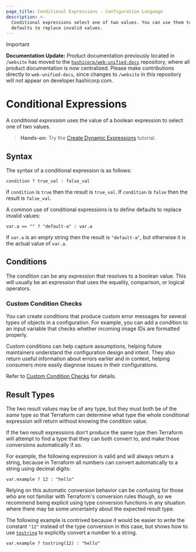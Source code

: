 ```yaml
---
page_title: Conditional Expressions - Configuration Language
description: >-
  Conditional expressions select one of two values. You can use them to define
  defaults to replace invalid values.
---
```


> [!IMPORTANT]  
> **Documentation Update:** Product documentation previously located in `/website` has moved to the [`hashicorp/web-unified-docs`](https://github.com/hashicorp/web-unified-docs) repository, where all product documentation is now centralized. Please make contributions directly to `web-unified-docs`, since changes to `/website` in this repository will not appear on developer.hashicorp.com.

# Conditional Expressions

A _conditional expression_ uses the value of a boolean expression to select one of
two values.

> **Hands-on:** Try the [Create Dynamic Expressions](/terraform/tutorials/configuration-language/expressions?utm_source=WEBSITE&utm_medium=WEB_IO&utm_offer=ARTICLE_PAGE&utm_content=DOCS) tutorial.

## Syntax

The syntax of a conditional expression is as follows:

```hcl
condition ? true_val : false_val
```

If `condition` is `true` then the result is `true_val`. If `condition` is
`false` then the result is `false_val`.

A common use of conditional expressions is to define defaults to replace
invalid values:

```hcl
var.a == "" ? "default-a" : var.a
```

If `var.a` is an empty string then the result is `"default-a"`, but otherwise
it is the actual value of `var.a`.

## Conditions

The condition can be any expression that resolves to a boolean value. This will
usually be an expression that uses the equality, comparison, or logical
operators.

### Custom Condition Checks

You can create conditions that produce custom error messages for several types of objects in a configuration. For example, you can add a condition to an input variable that checks whether incoming image IDs are formatted properly.

Custom conditions can help capture assumptions, helping future maintainers understand the configuration design and intent. They also return useful information about errors earlier and in context, helping consumers more easily diagnose issues in their configurations.

Refer to [Custom Condition Checks](/terraform/language/expressions/custom-conditions#input-variable-validation) for details.

## Result Types

The two result values may be of any type, but they must both
be of the _same_ type so that Terraform can determine what type the whole
conditional expression will return without knowing the condition value.

If the two result expressions don't produce the same type then Terraform will
attempt to find a type that they can both convert to, and make those
conversions automatically if so.

For example, the following expression is valid and will always return a string,
because in Terraform all numbers can convert automatically to a string using
decimal digits:

```hcl
var.example ? 12 : "hello"
```

Relying on this automatic conversion behavior can be confusing for those who
are not familiar with Terraform's conversion rules though, so we recommend
being explicit using type conversion functions in any situation where there may
be some uncertainty about the expected result type.

The following example is contrived because it would be easier to write the
constant `"12"` instead of the type conversion in this case, but shows how to
use [`tostring`](/terraform/language/functions/tostring) to explicitly convert a number to
a string.

```hcl
var.example ? tostring(12) : "hello"
```
